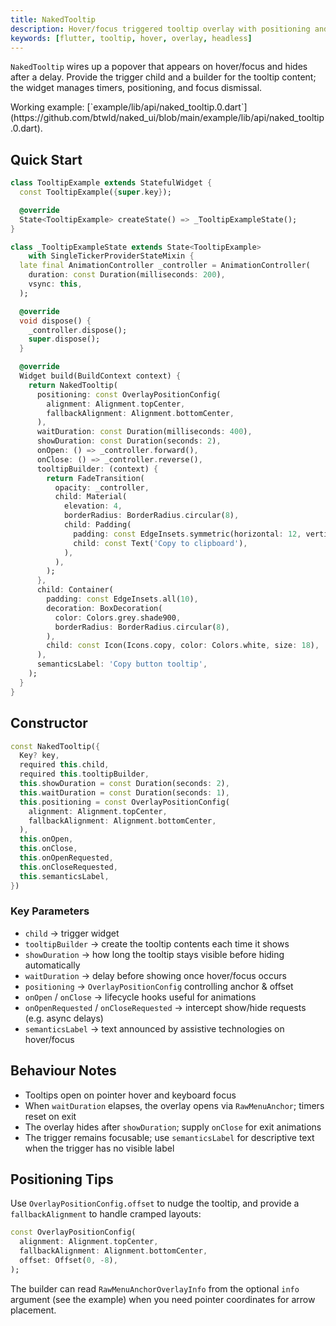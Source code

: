 ```yaml
---
title: NakedTooltip
description: Hover/focus triggered tooltip overlay with positioning and lifecycle callbacks
keywords: [flutter, tooltip, hover, overlay, headless]
---
```


`NakedTooltip` wires up a popover that appears on hover/focus and hides after a delay. Provide the trigger child and a builder for the tooltip content; the widget manages timers, positioning, and focus dismissal.

<Info>
  Working example: [`example/lib/api/naked_tooltip.0.dart`](https://github.com/btwld/naked_ui/blob/main/example/lib/api/naked_tooltip.0.dart).
</Info>

## Quick Start

```dart
class TooltipExample extends StatefulWidget {
  const TooltipExample({super.key});

  @override
  State<TooltipExample> createState() => _TooltipExampleState();
}

class _TooltipExampleState extends State<TooltipExample>
    with SingleTickerProviderStateMixin {
  late final AnimationController _controller = AnimationController(
    duration: const Duration(milliseconds: 200),
    vsync: this,
  );

  @override
  void dispose() {
    _controller.dispose();
    super.dispose();
  }

  @override
  Widget build(BuildContext context) {
    return NakedTooltip(
      positioning: const OverlayPositionConfig(
        alignment: Alignment.topCenter,
        fallbackAlignment: Alignment.bottomCenter,
      ),
      waitDuration: const Duration(milliseconds: 400),
      showDuration: const Duration(seconds: 2),
      onOpen: () => _controller.forward(),
      onClose: () => _controller.reverse(),
      tooltipBuilder: (context) {
        return FadeTransition(
          opacity: _controller,
          child: Material(
            elevation: 4,
            borderRadius: BorderRadius.circular(8),
            child: Padding(
              padding: const EdgeInsets.symmetric(horizontal: 12, vertical: 8),
              child: const Text('Copy to clipboard'),
            ),
          ),
        );
      },
      child: Container(
        padding: const EdgeInsets.all(10),
        decoration: BoxDecoration(
          color: Colors.grey.shade900,
          borderRadius: BorderRadius.circular(8),
        ),
        child: const Icon(Icons.copy, color: Colors.white, size: 18),
      ),
      semanticsLabel: 'Copy button tooltip',
    );
  }
}
```

## Constructor

```dart
const NakedTooltip({
  Key? key,
  required this.child,
  required this.tooltipBuilder,
  this.showDuration = const Duration(seconds: 2),
  this.waitDuration = const Duration(seconds: 1),
  this.positioning = const OverlayPositionConfig(
    alignment: Alignment.topCenter,
    fallbackAlignment: Alignment.bottomCenter,
  ),
  this.onOpen,
  this.onClose,
  this.onOpenRequested,
  this.onCloseRequested,
  this.semanticsLabel,
})
```

### Key Parameters

- `child` → trigger widget
- `tooltipBuilder` → create the tooltip contents each time it shows
- `showDuration` → how long the tooltip stays visible before hiding automatically
- `waitDuration` → delay before showing once hover/focus occurs
- `positioning` → `OverlayPositionConfig` controlling anchor & offset
- `onOpen` / `onClose` → lifecycle hooks useful for animations
- `onOpenRequested` / `onCloseRequested` → intercept show/hide requests (e.g. async delays)
- `semanticsLabel` → text announced by assistive technologies on hover/focus

## Behaviour Notes

- Tooltips open on pointer hover and keyboard focus
- When `waitDuration` elapses, the overlay opens via `RawMenuAnchor`; timers reset on exit
- The overlay hides after `showDuration`; supply `onClose` for exit animations
- The trigger remains focusable; use `semanticsLabel` for descriptive text when the trigger has no visible label

## Positioning Tips

Use `OverlayPositionConfig.offset` to nudge the tooltip, and provide a `fallbackAlignment` to handle cramped layouts:

```dart
const OverlayPositionConfig(
  alignment: Alignment.topCenter,
  fallbackAlignment: Alignment.bottomCenter,
  offset: Offset(0, -8),
);
```

The builder can read `RawMenuAnchorOverlayInfo` from the optional `info` argument (see the example) when you need pointer coordinates for arrow placement.
